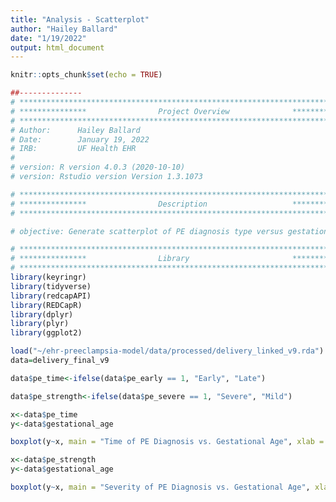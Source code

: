 ```yaml
---
title: "Analysis - Scatterplot"
author: "Hailey Ballard"
date: "1/19/2022"
output: html_document
---
```


```r
knitr::opts_chunk$set(echo = TRUE)

```

```r
##-------------- 
# **************************************************************************** #
# ***************                Project Overview              *************** #
# **************************************************************************** #
# Author:      Hailey Ballard
# Date:        January 19, 2022
# IRB:         UF Health EHR 
#
# version: R version 4.0.3 (2020-10-10)
# version: Rstudio version Version 1.3.1073  

# **************************************************************************** #
# ***************                Description                   *************** #
# **************************************************************************** #

# objective: Generate scatterplot of PE diagnosis type versus gestational age.  

```


```r
# **************************************************************************** #
# ***************                Library                       *************** #
# **************************************************************************** #
library(keyringr)
library(tidyverse)
library(redcapAPI)
library(REDCapR)
library(dplyr)
library(plyr)
library(ggplot2)
```

```r
load("~/ehr-preeclampsia-model/data/processed/delivery_linked_v9.rda")
data=delivery_final_v9

```

```r

data$pe_time<-ifelse(data$pe_early == 1, "Early", "Late")

data$pe_strength<-ifelse(data$pe_severe == 1, "Severe", "Mild")

```

```r
x<-data$pe_time
y<-data$gestational_age

boxplot(y~x, main = "Time of PE Diagnosis vs. Gestational Age", xlab = "Time of PE Diagnosis", ylab = "Gestational Age (Weeks)")

```

```r
x<-data$pe_strength
y<-data$gestational_age

boxplot(y~x, main = "Severity of PE Diagnosis vs. Gestational Age", xlab = "Severity of PE Diagnosis", ylab = "Gestational Age (Weeks)")

```

